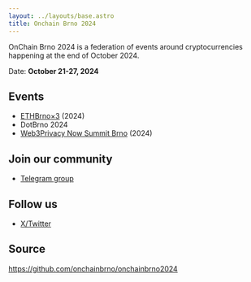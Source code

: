 ```yaml
---
layout: ../layouts/base.astro
title: Onchain Brno 2024
---
```


OnChain Brno 2024 is a federation of events around cryptocurrencies happening at the end of October 2024.

Date: **October 21-27, 2024**

## Events

* [ETHBrno×3](https://twitter.com/ethbrno) (2024)
* DotBrno 2024
* [Web3Privacy Now Summit Brno](https://lu.ma/w3pn-summit-brno1) (2024)


## Join our community

* [Telegram group](https://t.me/OnchainBrno)

## Follow us

* [X/Twitter](https://twitter.com/OnchainBrno)

## Source

https://github.com/onchainbrno/onchainbrno2024